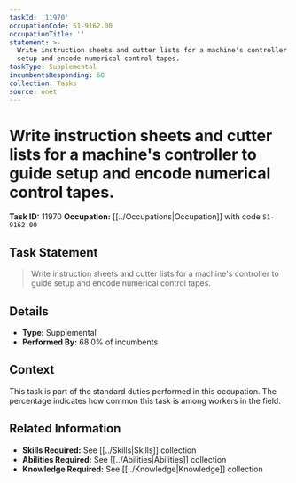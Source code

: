 ```yaml
---
taskId: '11970'
occupationCode: 51-9162.00
occupationTitle: ''
statement: >-
  Write instruction sheets and cutter lists for a machine's controller to guide
  setup and encode numerical control tapes.
taskType: Supplemental
incumbentsResponding: 68
collection: Tasks
source: onet
---
```

# Write instruction sheets and cutter lists for a machine's controller to guide setup and encode numerical control tapes.

**Task ID:** 11970
**Occupation:** [[../Occupations|Occupation]] with code `51-9162.00`

## Task Statement

> Write instruction sheets and cutter lists for a machine's controller to guide setup and encode numerical control tapes.

## Details

- **Type:** Supplemental
- **Performed By:** 68.0% of incumbents

## Context

This task is part of the standard duties performed in this occupation. The percentage indicates how common this task is among workers in the field.

## Related Information

- **Skills Required:** See [[../Skills|Skills]] collection
- **Abilities Required:** See [[../Abilities|Abilities]] collection
- **Knowledge Required:** See [[../Knowledge|Knowledge]] collection
